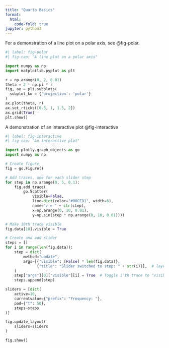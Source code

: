 ```yaml
---
title: "Quarto Basics"
format:
  html:
    code-fold: true
jupyter: python3
---
```


For a demonstration of a line plot on a polar axis, see @fig-polar.

```python
#| label: fig-polar
#| fig-cap: "A line plot on a polar axis"

import numpy as np
import matplotlib.pyplot as plt

r = np.arange(0, 2, 0.01)
theta = 2 * np.pi * r
fig, ax = plt.subplots(
  subplot_kw = {'projection': 'polar'} 
)
ax.plot(theta, r)
ax.set_rticks([0.5, 1, 1.5, 2])
ax.grid(True)
plt.show()
```

A demonstration of an interactive plot @fig-interactive
```python
#| label: fig-interactive
#| fig-cap: "An interactive plot"

import plotly.graph_objects as go
import numpy as np

# Create figure
fig = go.Figure()

# Add traces, one for each slider step
for step in np.arange(0, 5, 0.1):
    fig.add_trace(
        go.Scatter(
            visible=False,
            line=dict(color="#00CED1", width=6),
            name="𝜈 = " + str(step),
            x=np.arange(0, 10, 0.01),
            y=np.sin(step * np.arange(0, 10, 0.01))))

# Make 10th trace visible
fig.data[10].visible = True

# Create and add slider
steps = []
for i in range(len(fig.data)):
    step = dict(
        method="update",
        args=[{"visible": [False] * len(fig.data)},
              {"title": "Slider switched to step: " + str(i)}],  # layout attribute
    )
    step["args"][0]["visible"][i] = True  # Toggle i'th trace to "visible"
    steps.append(step)

sliders = [dict(
    active=10,
    currentvalue={"prefix": "Frequency: "},
    pad={"t": 50},
    steps=steps
)]

fig.update_layout(
    sliders=sliders
)

fig.show()

```
